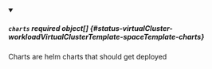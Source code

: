 


<details className="config-field" data-expandable="true" open>
<summary>

##### `charts` <span className="config-field-required" data-required="false">required</span> <span className="config-field-type">object[]</span> <span className="config-field-default"></span> <span className="config-field-enum"></span> {#status-virtualCluster-workloadVirtualClusterTemplate-spaceTemplate-charts}

Charts are helm charts that should get deployed

</summary>

<PartialChartsreference />


</details>
